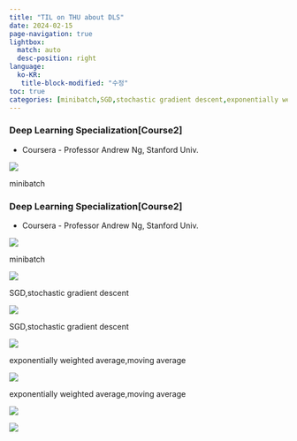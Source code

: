 ```yaml
---
title: "TIL on THU about DLS"
date: 2024-02-15
page-navigation: true
lightbox: 
  match: auto
  desc-position: right
language: 
  ko-KR:
   title-block-modified: "수정"
toc: true
categories: [minibatch,SGD,stochastic gradient descent,exponentially weighted average,moving average,]
---
```


::: {.content-visible when-profile="ko"}


### Deep Learning Specialization[Course2]


- Coursera - Professor Andrew Ng, Stanford Univ.


::: {layout-ncol=2}


![](./images/Scan.jpeg){group="my-gallery"}


:::{.callout-note}

minibatch
:::

:::

:::


::: {.content-visible when-profile="en"}


### Deep Learning Specialization[Course2]


- Coursera - Professor Andrew Ng, Stanford Univ.


::: {layout-ncol=2}


![](./images/Scan.jpeg){group="my-gallery"}


:::{.callout-note}

minibatch
:::

:::

:::


::: {.content-visible when-profile="ko"}


::: {layout-ncol=2}


![](./images/Scan 1.jpeg){group="my-gallery"}

:::{.callout-note}

SGD,stochastic gradient descent
:::

:::

:::


::: {.content-visible when-profile="en"}


::: {layout-ncol=2}


![](./images/Scan 1.jpeg){group="my-gallery"}

:::{.callout-note}

SGD,stochastic gradient descent
:::

:::

:::


::: {.content-visible when-profile="ko"}


::: {layout-ncol=2}


![](./images/Scan 2.jpeg){group="my-gallery"}

:::{.callout-note}

exponentially weighted average,moving average
:::

:::

:::


::: {.content-visible when-profile="en"}


::: {layout-ncol=2}


![](./images/Scan 2.jpeg){group="my-gallery"}

:::{.callout-note}

exponentially weighted average,moving average
:::

:::

:::


::: {.content-visible when-profile="ko"}


::: {layout-ncol=2}


![](./images/Scan 3.jpeg){group="my-gallery"}

:::{.callout-note}


:::

:::

:::


::: {.content-visible when-profile="en"}


::: {layout-ncol=2}


![](./images/Scan 3.jpeg){group="my-gallery"}

:::{.callout-note}


:::

:::

:::


